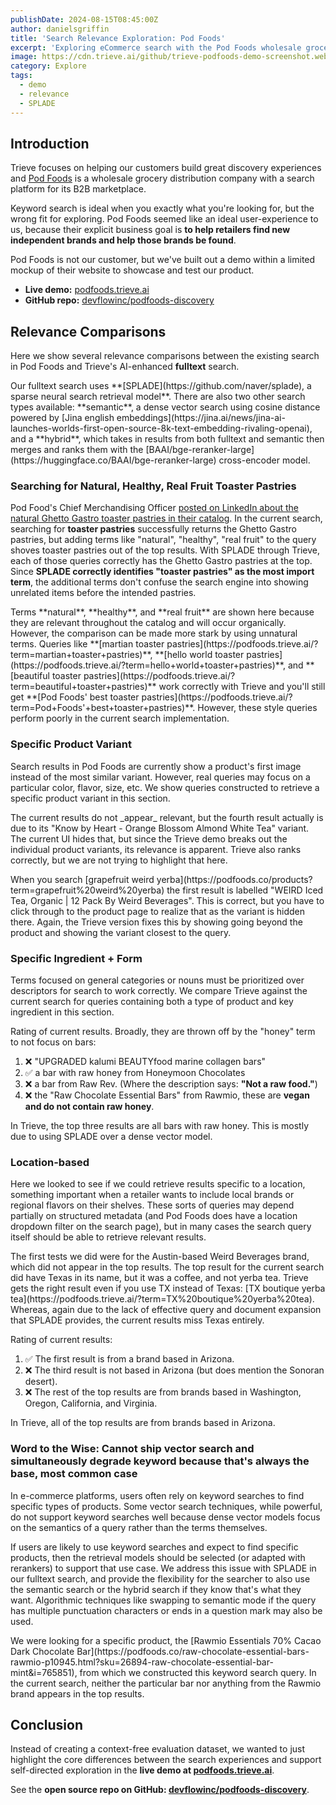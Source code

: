 ```yaml
---
publishDate: 2024-08-15T08:45:00Z
author: danielsgriffin
title: 'Search Relevance Exploration: Pod Foods'
excerpt: 'Exploring eCommerce search with the Pod Foods wholesale grocery distribution catalog.'
image: https://cdn.trieve.ai/github/trieve-podfoods-demo-screenshot.webp
category: Explore
tags:
  - demo
  - relevance
  - SPLADE
---
```



## Introduction

Trieve focuses on helping our customers build great discovery experiences and [Pod Foods](https://podfoods.co/) is a wholesale grocery distribution company with a search platform for its B2B marketplace.

Keyword search is ideal when you exactly what you're looking for, but the wrong fit for exploring. Pod Foods seemed like an ideal user-experience to us, because their explicit business goal is **to help retailers find new independent brands and help those brands be found**.

Pod Foods is not our customer, but we've built out a demo within a limited mockup of their website to showcase and test our product. 

- **Live demo:** [podfoods.trieve.ai](https://podfoods.trieve.ai)
- **GitHub repo:** [devflowinc/podfoods-discovery](https://github.com/devflowinc/podfoods-discovery)

## Relevance Comparisons

Here we show several relevance comparisons between the existing search in Pod Foods and Trieve's AI-enhanced **fulltext** search.

<TextBox>
  Our fulltext search uses **[SPLADE](https://github.com/naver/splade), a sparse neural search retrieval model**. There are also two other search types available: **semantic**, a dense vector search using cosine distance powered by [Jina english embeddings](https://jina.ai/news/jina-ai-launches-worlds-first-open-source-8k-text-embedding-rivaling-openai), and a **hybrid**, which takes in results from both fulltext and semantic then merges and ranks them with the [BAAI/bge-reranker-large](https://huggingface.co/BAAI/bge-reranker-large) cross-encoder model.
</TextBox>

### Searching for Natural, Healthy, Real Fruit Toaster Pastries

Pod Food's Chief Merchandising Officer [posted on LinkedIn about the natural Ghetto Gastro toaster pastries in their catalog](https://www.linkedin.com/posts/peter-gialantzis-a14a1b88_cpg-naturalfoods-garbage-activity-7221838546095992832-Gxd0?utm_source=share&utm_medium=member_desktop). In the current search, searching for **toaster pastries** successfully returns the Ghetto Gastro pastries, but adding terms like "natural", "healthy", "real fruit" to the query shoves toaster pastries out of the top results. With SPLADE through Trieve, each of those queries correctly has the Ghetto Gastro pastries at the top. Since **SPLADE correctly identifies "toaster pastries" as the most import term**, the additional terms don't confuse the search engine into showing unrelated items before the intended pastries.

<QueryDiscussion query="toaster pastries" />

<ImageComparison
  query="toaster pastries"
  size="large"
  leftImageSrc="https://cdn.trieve.ai/blog/podfoods-relevance-blog/podfoods-objective_toaster_pastries_2024_08_06.png"
  rightImageSrc="https://cdn.trieve.ai/blog/podfoods-relevance-blog/podfoods-trieve_toaster_pastries_2024_08_06.png"
  leftImageAlt="podfoods-objective_toaster_pastries_2024_08_06"
  rightImageAlt="podfoods-trieve_toaster_pastries_2024_08_06"
  leftCaption="Current"
  rightCaption="Trieve"
  leftLink="https://podfoods.co/products?term=toaster%20pastries"
  rightLink="https://podfoods.trieve.ai/?term=toaster%20pastries"
/>

<QueryDiscussion query="healthy toaster pastries" />

<ImageComparison
  query="healthy toaster pastries"
  size="medium"
  leftImageSrc="https://cdn.trieve.ai/blog/podfoods-relevance-blog/podfoods-objective_healthy_toaster_pastries_2024_08_06.png"
  rightImageSrc="https://cdn.trieve.ai/blog/podfoods-relevance-blog/podfoods-trieve_healthy_toaster_pastries_2024_08_06.png"
  leftImageAlt="podfoods-objective_healthy_toaster_pastries_2024_08_06"
  rightImageAlt="podfoods-trieve_healthy_toaster_pastries_2024_08_06"
  leftCaption="Current"
  rightCaption="Trieve"
  leftLink="https://podfoods.co/products?term=healthy%20toaster%20pastries"
  rightLink="https://podfoods.trieve.ai/?term=healthy%20toaster%20pastries"
/>

<QueryDiscussion query="natural toaster pastries" />

<ImageComparison
  query="natural toaster pastries"
  size="medium"
  leftImageSrc="https://cdn.trieve.ai/blog/podfoods-relevance-blog/podfoods-objective_natural_toaster_pastries_2024_08_06.png"
  rightImageSrc="https://cdn.trieve.ai/blog/podfoods-relevance-blog/podfoods-trieve_natural_toaster_pastries_2024_08_06.png"
  leftImageAlt="podfoods-objective_natural_toaster_pastries_2024_08_06"
  rightImageAlt="podfoods-trieve_natural_toaster_pastries_2024_08_06"
  leftCaption="Current"
  rightCaption="Trieve"
  leftLink="https://podfoods.co/products?term=natural%20toaster%20pastries"
  rightLink="https://podfoods.trieve.ai/?term=natural%20toaster%20pastries"
/>

<QueryDiscussion query="real fruit toaster pastries" />

<ImageComparison
  query="real fruit toaster pastries"
  size="medium"
  leftImageSrc="https://cdn.trieve.ai/blog/podfoods-relevance-blog/podfoods-objective_real_fruit_toaster_pastries_2024_08_06.png"
  rightImageSrc="https://cdn.trieve.ai/blog/podfoods-relevance-blog/podfoods-trieve_real_fruit_toaster_pastries_2024_08_06.png"
  leftImageAlt="podfoods-objective_real_fruit_toaster_pastries_2024_08_06"
  rightImageAlt="podfoods-trieve_real_fruit_toaster_pastries_2024_08_06"
  leftCaption="Current"
  rightCaption="Trieve"
  leftLink="https://podfoods.co/products?term=real%20fruit%20toaster%20pastries"
  rightLink="https://podfoods.trieve.ai/?term=real%20fruit%20toaster%20pastries"
/>

 <TextBox>
  Terms **natural**, **healthy**, and **real fruit** are shown here because they are relevant throughout the catalog and will occur organically. However, the comparison can be made more stark by using unnatural terms. Queries like **[martian toaster pastries](https://podfoods.trieve.ai/?term=martian+toaster+pastries)**, **[hello world toaster pastries](https://podfoods.trieve.ai/?term=hello+world+toaster+pastries)**, and **[beautiful toaster pastries](https://podfoods.trieve.ai/?term=beautiful+toaster+pastries)** work correctly with Trieve and you'll still get **[Pod Foods' best toaster pastries](https://podfoods.trieve.ai/?term=Pod+Foods'+best+toaster+pastries)**. However, these style queries perform poorly in the current search implementation.
 </TextBox>

### Specific Product Variant

Search results in Pod Foods are currently show a product's first image instead of the most similar variant. However, real queries may focus on a particular color, flavor, size, etc. We show queries constructed to retrieve a specific product variant in this section.

<QueryDiscussion query="Orange Blossom Almond tea">
  The current results do not _appear_ relevant, but the fourth result actually is due to its "Know by Heart - Orange Blossom Almond White Tea" variant. The current UI hides that, but since the Trieve demo breaks out the individual product variants, its relevance is apparent. Trieve also ranks correctly, but we are not trying to highlight that here.
</QueryDiscussion>

<ImageComparison
  query="Orange Blossom Almond tea"
  size="large"
  leftImageSrc="https://cdn.trieve.ai/blog/podfoods-relevance-blog/podfoods-objective_Orange_Blossom_Almond_tea_2024_08_06.png"
  rightImageSrc="https://cdn.trieve.ai/blog/podfoods-relevance-blog/podfoods-trieve_Orange_Blossom_Almond_tea_2024_08_06.png"
  leftImageAlt="podfoods-objective_Orange_Blossom_Almond_tea_2024_08_06"
  rightImageAlt="podfoods-trieve_Orange_Blossom_Almond_tea_2024_08_06"
  leftCaption="Current"
  rightCaption="Trieve"
  leftLink="https://podfoods.co/products?term=Orange%20Blossom%20Almond%20tea"
  rightLink="https://podfoods.trieve.ai/?term=Orange%20Blossom%20Almond%20tea"
/>


<QueryDiscussion query="grapefruit weird yerba">
  When you search [grapefruit weird yerba](https://podfoods.co/products?term=grapefruit%20weird%20yerba) the first result is labelled "WEIRD Iced Tea, Organic | 12 Pack By Weird Beverages". This is correct, but you have to click through to the product page to realize that as the variant is hidden there. Again, the Trieve version fixes this by showing going beyond the product and showing the variant closest to the query.
</QueryDiscussion>

<ImageComparison
  query="grapefruit weird yerba"
  size="large"
  leftImageSrc="https://cdn.trieve.ai/blog/podfoods-relevance-blog/podfoods-objective_grapefruit_weird_yerba_2024_08_06.png"
  rightImageSrc="https://cdn.trieve.ai/blog/podfoods-relevance-blog/podfoods-trieve_grapefruit_weird_yerba_2024_08_06.png"
  leftImageAlt="podfoods-objective_grapefruit_weird_yerba_2024_08_06"
  rightImageAlt="podfoods-trieve_grapefruit_weird_yerba_2024_08_06"
  leftCaption="Current"
  rightCaption="Trieve"
  leftLink="https://podfoods.co/products?term=grapefruit%20weird%20yerba"
  rightLink="https://podfoods.trieve.ai/?term=grapefruit%20weird%20yerba"
/>

### Specific Ingredient + Form

Terms focused on general categories or nouns must be prioritized over descriptors for search to work correctly. We compare Trieve against the current search for queries containing both a type of product and key ingredient in this section.

<QueryDiscussion query="raw honey bars">
  Rating of current results. Broadly, they are thrown off by the "honey" term to not focus on bars:

  1. ❌ "UPGRADED kalumi BEAUTYfood marine collagen bars"
  2. ✅ a bar with raw honey from Honeymoon Chocolates
  3. ❌ a bar from Raw Rev. (Where the description says: **"Not a raw food."**)
  4. ❌ the "Raw Chocolate Essential Bars" from Rawmio, these are **vegan and do not contain raw honey**.

  In Trieve, the top three results are all bars with raw honey. This is mostly due to using SPLADE over a dense vector model.
</QueryDiscussion>

<ImageComparison
  query="raw honey bars"
  size="large"
  leftImageSrc="https://cdn.trieve.ai/blog/podfoods-relevance-blog/podfoods-objective_raw_honey_bars_2024_08_06.png"
  rightImageSrc="https://cdn.trieve.ai/blog/podfoods-relevance-blog/podfoods-trieve_raw_honey_bars_2024_08_06.png"
  leftImageAlt="podfoods-objective_raw_honey_bars_2024_08_06"
  rightImageAlt="podfoods-trieve_raw_honey_bars_2024_08_06"
  leftCaption="Current"
  rightCaption="Trieve"
  leftLink="https://podfoods.co/products?term=raw%20honey%20bars"
  rightLink="https://podfoods.trieve.ai/?term=raw%20honey%20bars"
/>

### Location-based

Here we looked to see if we could retrieve results specific to a location, something important when a retailer wants to include local brands or regional flavors on their shelves. These sorts of queries may depend partially on structured metadata (and Pod Foods does have a location dropdown filter on the search page), but in many cases the search query itself should be able to retrieve relevant results.

<QueryDiscussion query="Texas boutique yerba tea">
  The first tests we did were for the Austin-based Weird Beverages brand, which
  did not appear in the top results. The top result for the current search did
  have Texas in its name, but it was a coffee, and not yerba tea. Trieve gets
  the right result even if you use TX instead of Texas: [TX boutique yerba
  tea](https://podfoods.trieve.ai/?term=TX%20boutique%20yerba%20tea). Whereas,
  again due to the lack of effective query and document expansion that SPLADE
  provides, the current results miss Texas entirely.
</QueryDiscussion>

<ImageComparison
  query="Texas boutique yerba tea"
  size="large"
  leftImageSrc="https://cdn.trieve.ai/blog/podfoods-relevance-blog/podfoods-objective_Texas_boutique_yerba_tea_2024_08_14.png"
  rightImageSrc="https://cdn.trieve.ai/blog/podfoods-relevance-blog/podfoods-trieve_Texas_boutique_yerba_tea_2024_08_14.png"
  leftImageAlt="podfoods-objective_Texas_boutique_tea_yerba_2024_08_13"
  rightImageAlt="podfoods-trieve_Texas_boutique_tea_yerba_2024_08_13"
  leftCaption="Current"
  rightCaption="Trieve"
  leftLink="https://podfoods.co/products?term=Texas%20boutique%20yerba%20tea"
  rightLink="https://podfoods.trieve.ai/?term=Texas%20boutique%20yerba%20tea"
/>


<QueryDiscussion query="Arizona">
  Rating of current results:

  1. ✅ The first result is from a brand based in Arizona.
  2. ❌ The third result is not based in Arizona (but does mention the Sonoran desert).
  3. ❌ The rest of the top results are from brands based in Washington, Oregon, California, and Virginia.

  In Trieve, all of the top results are from brands based in Arizona.
</QueryDiscussion>

<ImageComparison
  query="Arizona"
  size="large"
  leftImageSrc="https://cdn.trieve.ai/blog/podfoods-relevance-blog/podfoods-objective_Arizona_2024_08_06.png"
  rightImageSrc="https://cdn.trieve.ai/blog/podfoods-relevance-blog/podfoods-trieve_Arizona_2024_08_06.png"
  leftImageAlt="podfoods-objective_Arizona_2024_08_06"
  rightImageAlt="podfoods-trieve_Arizona_2024_08_06"
  leftCaption="Current"
  rightCaption="Trieve"
  leftLink="https://podfoods.co/products?term=Arizona"
  rightLink="https://podfoods.trieve.ai/?term=Arizona"
/>

### Word to the Wise: Cannot ship vector search and simultaneously degrade keyword because that's always the base, most common case

In e-commerce platforms, users often rely on keyword searches to find specific types of products. Some vector search techniques, while powerful, do not support keyword searches well because dense vector models focus on the semantics of a query rather than the terms themselves.

If users are likely to use keyword searches and expect to find specific products, then the retrieval models should be selected (or adapted with rerankers) to support that use case. We address this issue with SPLADE in our fulltext search, and provide the flexibility for the searcher to also use the semantic search or the hybrid search if they know that's what they want. Algorithmic techniques like swapping to semantic mode if the query has multiple punctuation characters or ends in a question mark may also be used.

<QueryDiscussion query="organic fair-trade cacao Peru coconut sugar raw cacao butter dark chocolate">
  We were looking for a specific product, the [Rawmio Essentials 70% Cacao Dark
  Chocolate Bar](https://podfoods.co/raw-chocolate-essential-bars-rawmio-p10945.html?sku=26894-raw-chocolate-essential-bar-mint&i=765851),
  from which we constructed this keyword search query. In the current search,
  neither the particular bar nor anything from the Rawmio brand appears in the
  top results.
</QueryDiscussion>

<ImageComparison
  query="organic fair-trade cacao Peru coconut sugar raw cacao butter dark chocolate"
  size="large"
  leftImageSrc="https://cdn.trieve.ai/blog/podfoods-relevance-blog/podfoods-objective_organic_fair-trade_cacao_Peru_coconut_sugar_raw_cacao_butter_dark_chocolate_2024_08_06.png"
  rightImageSrc="https://cdn.trieve.ai/blog/podfoods-relevance-blog/podfoods-trieve_organic_fair-trade_cacao_Peru_coconut_sugar_raw_cacao_butter_dark_chocolate_2024_08_06.png"
  leftImageAlt="podfoods-objective_organic_fair-trade_cacao_Peru_coconut_sugar_raw_cacao_butter_dark_chocolate_2024_08_06"
  rightImageAlt="podfoods-trieve_organic_fair-trade_cacao_Peru_coconut_sugar_raw_cacao_butter_dark_chocolate_2024_08_06"
  leftCaption="Current"
  rightCaption="Trieve"
  leftLink="https://podfoods.co/products?term=organic%20fair-trade%20cacao%20Peru%20coconut%20sugar%20raw%20cacao%20butter%20dark%20chocolate"
  rightLink="https://podfoods.trieve.ai/?term=organic%20fair-trade%20cacao%20Peru%20coconut%20sugar%20raw%20cacao%20butter%20dark%20chocolate"
/>

## Conclusion

Instead of creating a context-free evaluation dataset, we wanted to just highlight the core differences between the search experiences and support self-directed exploration in the **live demo at [podfoods.trieve.ai](https://podfoods.trieve.ai)**.

See the **open source repo on GitHub: [devflowinc/podfoods-discovery](https://github.com/devflowinc/podfoods-discovery)**.
